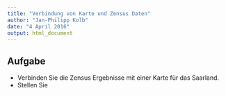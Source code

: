 ```yaml
---
title: "Verbindung von Karte und Zensus Daten"
author: "Jan-Philipp Kolb"
date: "4 April 2016"
output: html_document
---
```


## Aufgabe

- Verbinden Sie die Zensus Ergebnisse mit einer Karte für das Saarland.
- Stellen Sie 